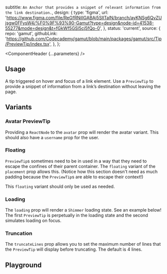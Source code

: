 


  subtitle: `An Anchor that provides a snippet of relevant information from the link destination.`,
  design: {
    type: 'figma',
    url:
        'https://www.figma.com/file/ReGfRNillGABAj5SlITalN/branch/ayKNSg6QvZUjsgw0FFysW4/%F0%9F%93%90-Gamut?type=design&node-id=41538-55277&mode=design&t=fGkWf5GSl5cj5fQo-0',
  },
  status: 'current',
  source: {
    repo: 'gamut',
    githubLink:
      'https://github.com/Codecademy/gamut/blob/main/packages/gamut/src/Tip/PreviewTip/index.tsx',
  },
};

<Meta of={PreviewTipStories} />

<ComponentHeader {...parameters} />

## Usage

A tip triggered on hover and focus of a link element. Use a `PreviewTip` to provide a snippet of information from a link’s destination without leaving the page.

## Variants

### Avatar PreviewTip

Providing a `ReactNode` to the `avatar` prop will render the avatar variant. This should also have a `username` prop for the user.

<Canvas of={PreviewTipStories.AvatarTip} />

### Floating

`PreviewTip`s sometimes need to be in used in a way that they need to escape the confines of their parent container. The `floating` variant of the `placement` prop allows this. (Notice how this section doesn't need as much padding because the `PreviewTip`s are able to escape their context!)

This `floating` variant should only be used as needed.

<Canvas of={PreviewTipStories.FloatingPreviewTip} />

### Loading

The `loading` prop will render a <LinkTo component="Shimmer">`Shimmer`</LinkTo> loading state. See an example below! The first `PreviewTip` is perpetually in the loading state and the second simulates loading on focus.

<Canvas of={PreviewTipStories.LoadingTip} />

### Truncation

The `truncateLines` prop allows you to set the maximum number of lines that the `PreviewTip` will display before truncating. The default is 4 lines.

<Canvas of={PreviewTipStories.Truncation} />


## Playground

<Canvas sourceState="shown" of={PreviewTipStories.Default} />

<Controls />
